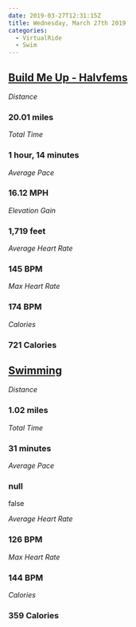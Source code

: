 ```yaml
---
date: 2019-03-27T12:31:15Z
title: Wednesday, March 27th 2019
categories:
  - VirtualRide
  - Swim
---
```

## [Build Me Up - Halvfems](https://www.strava.com/activities/2244437494)

_Distance_

### 20.01 miles

_Total Time_

### 1 hour, 14 minutes

_Average Pace_

### 16.12 MPH

_Elevation Gain_

### 1,719 feet

_Average Heart Rate_

### 145 BPM

_Max Heart Rate_

### 174 BPM

_Calories_

### 721 Calories

## [Swimming](https://www.strava.com/activities/2246000500)

_Distance_

### 1.02 miles

_Total Time_

### 31 minutes

_Average Pace_

### null

false

_Average Heart Rate_

### 126 BPM

_Max Heart Rate_

### 144 BPM

_Calories_

### 359 Calories
